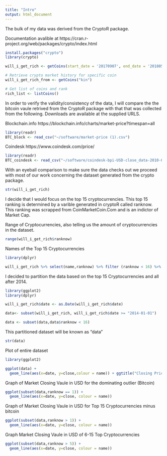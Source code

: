 ```yaml
---
title: "Intro"
output: html_document
---
```


The bulk of my data was derived from the CryptoR package. 

Documentation avalible at https://cran.r-project.org/web/packages/crypto/index.html

```r
install.packages("crypto")
library(crypto)

will_i_get_rich <- getCoins(start_date = '20170907', end_date = '20180502')

# Retrieve crypto market history for specific coin
will_i_get_rich_from <- getCoins("kin")

# Get list of coins and rank
rich_list <- listCoins()
```

In order to verify the validity/consistency of the data, I will compare the the bitcoin vaule retrived from the CryptoR package with that that was collected from the following. Downloads are available at the supplied URLS.

Blockchain.info
https://blockchain.info/charts/market-price?timespan=all

```r
library(readr)
BTC_block <- read_csv("~/software/market-price (1).csv")
```

Coindesk
https://www.coindesk.com/price/

```r
library(readr)
BTC_coindesk <- read_csv("~/software/coindesk-bpi-USD-close_data-2010-07-17_2018-04-23.csv")
```


With an eyeball comparison to make sure the data checks out we proceed with most of our work concerning the dataset generated from the crypto package.  

```r
str(will_i_get_rich)

```

I decide that I would focus on the top 15 cryptocurrencies. This top 15 ranking is determined by a varible generated in cryptoR called ranknow. This ranking was scrapped from CoinMarketCoin.Com and is an indictor of Market Cap.


Range of Cryptocurrencies, also telling us the amount of cryptocurrencies in the dataset. 
```r
range(will_i_get_rich$ranknow)
```


Names of the Top 15 Cryptocurrencies
```r
library(dplyr)

will_i_get_rich %>% select(name,ranknow) %>% filter (ranknow < 16) %>% distinct(name,ranknow)

```

I decided to partition the data based on the top 15 Cryptocurrencies and all after 2014. 

```r
library(ggplot2)
library(dplyr)

will_i_get_rich$date <- as.Date(will_i_get_rich$date)

data<- subset(will_i_get_rich, will_i_get_rich$date >= "2014-01-01")

data <- subset(data,data$ranknow < 16)
```

This partitioned dataset will be known as "data"

```r
str(data)
```

Plot of entire dataset

```r
library(ggplot2)

ggplot(data) + 
  geom_line(aes(x=date, y=close,colour = name)) + ggtitle("Closing Price of Top 15 Cryptocurrencies", subtitle = "USD")

```


Graph of Market Closing Vaule in USD for the dominating outlier (Bitcoin)

```r
ggplot(subset(data,ranknow == 1)) + 
  geom_line(aes(x=date, y=close, colour = name)) 
```


Graph of Market Closing Vaule in USD for Top 15 Cryptocurrencies minus bitcoin 

```r
ggplot(subset(data,ranknow > 1)) + 
  geom_line(aes(x=date, y=close, colour = name)) 
```


Graph Market Closing Vaule in USD of 6-15 Top Cryptocurrencies

```r
ggplot(subset(data,ranknow > 5)) + 
  geom_line(aes(x=date, y=close, colour = name))
```





